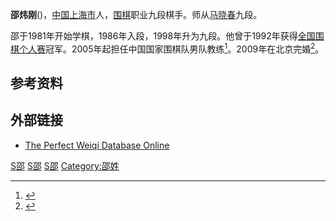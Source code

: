 {{Infobox Go player
| image = 
| 全名 = 邵炜刚
| 英文名 = Shao Weigang
| 生於 = {{birth date and age|1973|2|21}}
| 出生地 = [[上海市|上海市]]
| 國籍 = {{PRC}}
| 師從 = [[马晓春|马晓春]]
| 入段 = 1986年
| 段位 = 九段
| 所屬 = [[中国棋院|中国棋院]]
}}

'''邵炜刚'''({{bd|1973年|2月21日|catIdx=S邵}})，[[中国|中国]][[上海市|上海市]]人，[[围棋|围棋]]职业九段棋手。师从[[马晓春|马晓春]]九段。

邵于1981年开始学棋，1986年入段，1998年升为九段。他曾于1992年获得[[全国围棋个人赛|全国围棋个人赛]]冠军。2005年起担任中国国家围棋队男队教练<ref name="采访">{{cite news|author1=容逸|title=《棋事》专访邵炜刚：下棋是件孤独的事(图)|url=http://sports.sina.com.cn/go/2014-12-29/15037464172.shtml|agency=新浪体育|date=2014年12月29日|accessdate=2018-05-24|archive-date=2018-05-25|archive-url=https://web.archive.org/web/20180525063049/http://sports.sina.com.cn/go/2014-12-29/15037464172.shtml|dead-url=no}}</ref>。2009年在北京完婚<ref name="完婚">{{cite news|title=老队长邵炜刚在京完婚 中国围棋七小龙全部成家|url=http://www.qipai.org.cn/news-4202.html|agency=中国棋院在线|date=2009年8月25日|access-date=2018年5月24日|archive-url=https://web.archive.org/web/20180525132528/http://www.qipai.org.cn/news-4202.html|archive-date=2018年5月25日|dead-url=yes}}</ref>。

==参考资料==
{{Reflist}}

==外部链接==
*[http://www.bingoweiqi.com/pwdo/players.php?name_cn=%C9%DB%20%20%EC%BF%B8%D5  The Perfect Weiqi Database Online]

{{中国艺术家小作品}}

[[Category:上海人|S邵]]
[[Category:中国围棋棋手|S邵]]
[[Category:中国棋院围棋棋手|S邵]]
[[Category:邵姓|Category:邵姓]]